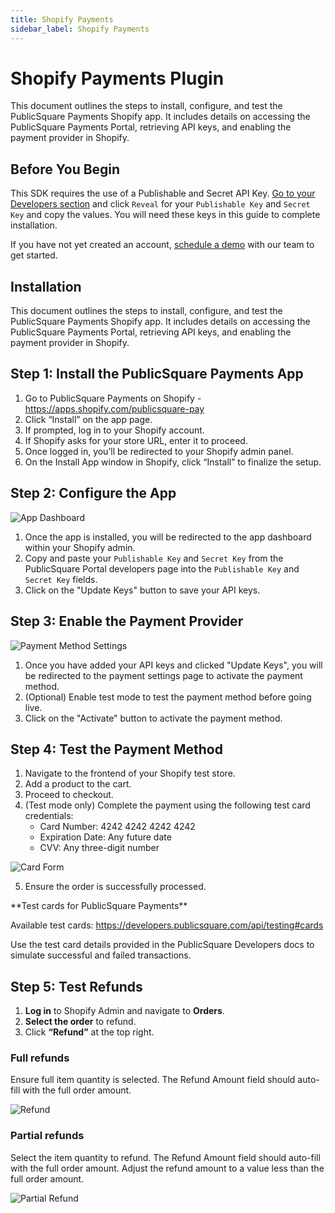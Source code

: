```yaml
---
title: Shopify Payments
sidebar_label: Shopify Payments
---
```



# Shopify Payments Plugin

This document outlines the steps to install, configure, and test the PublicSquare Payments Shopify app. It includes details on accessing the PublicSquare Payments Portal, retrieving API keys, and enabling the payment provider in Shopify.

## Before You Begin

This SDK requires the use of a Publishable and Secret API Key. [Go to your Developers section](https://portal.publicsquare.com/developers/api-keys) and click `Reveal` for your `Publishable Key` and `Secret Key` and copy the values. You will need these keys in this guide to complete installation.

If you have not yet created an account, [schedule a demo](https://payments.publicsquare.com/#demo) with our team to get started.

## Installation

This document outlines the steps to install, configure, and test the PublicSquare Payments Shopify app. It includes details on accessing the PublicSquare Payments Portal, retrieving API keys, and enabling the payment provider in Shopify.

## Step 1: Install the PublicSquare Payments App

1. Go to PublicSquare Payments on Shopify - https://apps.shopify.com/publicsquare-pay
2. Click “Install” on the app page.
3. If prompted, log in to your Shopify account.
4. If Shopify asks for your store URL, enter it to proceed.
5. Once logged in, you’ll be redirected to your Shopify admin panel.
6. On the Install App window in Shopify, click “Install” to finalize the setup.

## Step 2: Configure the App

<Image img={AppDashboardImage} alt="App Dashboard" />

1. Once the app is installed, you will be redirected to the app dashboard within your Shopify admin.
2. Copy and paste your `Publishable Key` and `Secret Key` from the PublicSquare Portal developers page into the `Publishable Key` and `Secret Key` fields.
3. Click on the "Update Keys" button to save your API keys.

## Step 3: Enable the Payment Provider

<Image img={PaymentMethodSettingsImage} alt="Payment Method Settings" />

1. Once you have added your API keys and clicked "Update Keys", you will be redirected to the payment settings page to activate the payment method.
2. (Optional) Enable test mode to test the payment method before going live.
3. Click on the "Activate" button to activate the payment method.

## Step 4: Test the Payment Method

1. Navigate to the frontend of your Shopify test store.
2. Add a product to the cart.
3. Proceed to checkout.
4. (Test mode only) Complete the payment using the following test card credentials:
    - Card Number: 4242 4242 4242 4242
    - Expiration Date: Any future date
    - CVV: Any three-digit number

<Image img={CardFormImage} alt="Card Form" />

5. Ensure the order is successfully processed.

<Alert>
**Test cards for PublicSquare Payments**

Available test cards: https://developers.publicsquare.com/api/testing#cards

Use the test card details provided in the PublicSquare Developers docs to simulate successful and failed transactions.
</Alert>

## Step 5: Test Refunds

1.	**Log in** to Shopify Admin and navigate to **Orders**.
2.	**Select the order** to refund.
3.	Click **“Refund”** at the top right.

### Full refunds

Ensure full item quantity is selected. The Refund Amount field should auto-fill with the full order amount.

<Image img={RefundImage} alt="Refund" />

### Partial refunds

Select the item quantity to refund. The Refund Amount field should auto-fill with the full order amount. Adjust the refund amount to a value less than the full order amount.

<Image img={PartialRefundImage} alt="Partial Refund" />